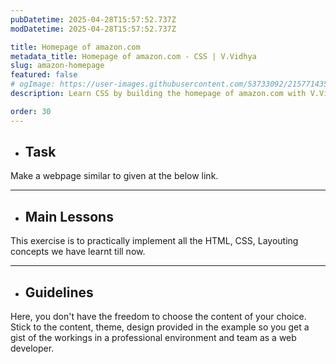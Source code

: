 ```yaml
---
pubDatetime: 2025-04-28T15:57:52.737Z
modDatetime: 2025-04-28T15:57:52.737Z

title: Homepage of amazon.com
metadata_title: Homepage of amazon.com - CSS | V.Vidhya
slug: amazon-homepage
featured: false
# ogImage: https://user-images.githubusercontent.com/53733092/215771435-25408246-2309-4f8b-a781-1f3d93bdf0ec.png
description: Learn CSS by building the homepage of amazon.com with V.Vidhya.

order: 30
---
```



- ## Task

Make a webpage similar to given at the below link. 

<LinkMd href="https://virtualvidhya.github.io/Projects-CSS/Amazon/" title="WebPage Preview" />

---

- ## Main Lessons

This exercise is to practically implement all the HTML, CSS, Layouting concepts we have learnt till now.

---

- ## Guidelines

Here, you don't have the freedom to choose the content of your choice. Stick to the content, theme, design provided in the example so you get a gist of the workings in a professional environment and team as a web developer.